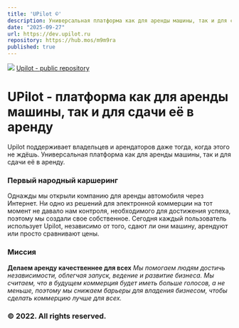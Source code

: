 ```yaml
---
title: 'UPilot ©'
description: Универсальная платформа как для аренды машины, так и для сдачи её в аренду.
date: "2025-09-27"
url: https://dev.upilot.ru
repository: https://hub.mos/m9m9ra
published: true
---
```



[![](https://m9m9ra.github.io/upilot.png)](https://m9m9ra.github.io)
[Upilot - public repository](https://hub.mos.ru/m9m9ra/Upilot)

# UPilot - платформа как для аренды машины, так и для сдачи её в аренду

Upilot поддерживает владельцев и арендаторов
даже тогда, когда этого не ждёшь.
Универсальная платформа как для аренды машины, так и для сдачи её в аренду.

### Первый народный каршеринг
Однажды мы открыли компанию для аренды автомобиля через Интернет.
Ни одно из решений для электронной коммерции на тот момент не давало нам
контроля, необходимого для достижения успеха, поэтому мы создали свое
собственное. Сегодня каждый пользователь использует Upilot, независимо
от того, сдают ли они машину, арендуют или просто сравнивают цены.

### Миссия
**Делаем аренду качественнее для всех**
*Мы помогаем людям достичь независимости, облегчая запуск, ведение и
развитие бизнеса. Мы считаем, что в будущем коммерция будет иметь больше
голосов, а не меньше, поэтому мы снижаем барьеры для владения бизнесом,
чтобы сделать коммерцию лучше для всех.*

### © 2022. All rights reserved.